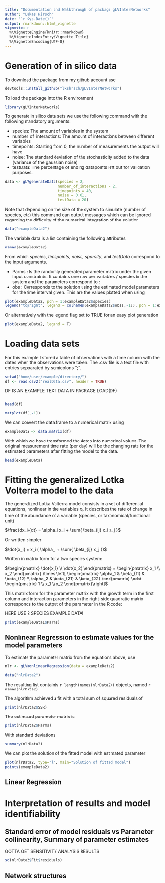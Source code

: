 ---
title: "Documentation and Walkthrough of package gLVInterNetworks"
author: "Lukas Hirsch"
date: "`r Sys.Date()`"
output: rmarkdown::html_vignette
vignette: >
  %\VignetteEngine{knitr::rmarkdown}
  %\VignetteIndexEntry{Vignette Title}
  %\VignetteEncoding{UTF-8}
---

# Generation of in silico data

To download the package from my github account use
```{r, eval=FALSE}
devtools::install_github("lkshrsch/gLVInterNetworks")
```


To load the package into the R environment 
```{r}
library(gLVInterNetworks)
```

To generate in silico data sets we use the following command with the following mandatory arguments:

* species: The amount of variables in the system
* number\_of\_interactions: The amount of interactions between different variables
* timepoints: Starting from 0, the number of measurements the output will have
* noise: The standard deviation of the stochasticity added to the data (variance of the gaussian noise)
* testData: The percentage of ending datapoints left out for validation purposes.

```{r, eval=FALSE}
data <- gLVgenerateData(species = 2,
                        number_of_interactions = 2,
                        timepoints = 40,
                        noise = 0.01,
                        testData = 20)
```

Note that depending on the size of the system to simulate (number of species, etc) this command can output messages which can be ignored regarding the difficulty of the numerical integration of the solution.

```{r}
data("exampleData2")
```

The variable data is a list containing the following attributes

```{r}
names(exampleData2)
```

From which *species*, *timepoints*, *noise*, *sparsity*, and *testData* correspond to the input arguments.

* Parms : Is the randomly generated parameter matrix under the given input constraints. It contains one row per variables / species in the system and the parameters correspond to :
* obs : Corresponds to the solution using the estimated model parameters for the time interval given. This are the values plotted when using 

```{r, basic_plotting_data_with_extra_legend}
plot(exampleData2, pch = 1:exampleData2$species)
legend("topright", legend = colnames(exampleData2$obs[,-1]), pch = 1:exampleData2$species, col=1:exampleData2$species)
```

Or alternatively with the legend flag set to TRUE for an easy plot generation

```{r, basic_plotting_data_with_legend_flag}
plot(exampleData2, legend = T)
```




# Loading data sets

For this example I stored a table of observations with a time column with the dates when the observations were taken. The .csv file is a text file with entries sepparated by semicolons ";".

```{r, loading_a_csv_file_with_dates, eval=FALSE}
setwd("home/user/example/directory/")
df <- read.csv2("realData.csv", header = TRUE)
```

DF IS AN EXAMPLE TEXT DATA IN PACKAGE
LOAD(DF)

```{r, echo=FALSE}

```


```{r, eval=FALSE}
head(df)
```

```{r, eval=FALSE}
matplot(df[,-1])
```

We can convert the data.frame to a numerical matrix using

```{r, eval=FALSE}
exampleData <- data.matrix(df)
```

With which we have transformed the dates into numerical values. The original measurement time rate (per day) will be the changing rate for the estimated parameters after fitting the model to the data.

```{r, eval=FALSE}
head(exampleData)
```

# Fitting the generalized Lotka Volterra model to the data

The generalized Lotka Volterra model consists in a set of differential equations, nonlinear in the variables $x_i$. It describes the rate of change in time of the abundance of a variable (species, or taxonomical/functional unit) 



$\frac{dx_i}{dt} = \alpha_i x_i + \sum{ \beta_{ij} x_i x_j }$

Or written simpler

$\dot{x_i} = x_i ( \alpha_i + \sum{ \beta_{ij}  x_j })$

Written in matrix form for a two species system:

$\begin{pmatrix} \dot{x_1} \\ \dot{x_2}  \end{pmatrix} = \begin{pmatrix} x_1 \\ x_2  \end{pmatrix} \times \left[ \begin{pmatrix} \alpha_1 & \beta_{11} & \beta_{12} \\  \alpha_2 & \beta_{21} & \beta_{22} \end{pmatrix} \cdot \begin{pmatrix} 1 \\ x_1 \\ x_2  \end{pmatrix}\right]$

This matrix form for the parameter matrix with the growth term in the first column and interaction parameters in the right-side quadratic matrix corresponds to the output of the parameter in the R code:

HERE USE 2 SPECIES EXAMPLE DATA!

```{r, echo=FALSE, eval=FALSE}
print(exampleData1$Parms)
```

## Nonlinear Regression to estimate values for the model parameters

To estimate the parameter matrix from the equations above, use

```{r, eval=FALSE}
nlr <- gLVnonlinearRegression(data = exampleData2)
```

```{r, echo=FALSE}
data("nlrData2")
```

The resulting list containts `r length(names(nlrData2))` objects, named `r names(nlrData2)`

The algorithm achieved a fit with a total sum of squared residuals of

```{r}
print(nlrData2$SSR)
```

The estimated parameter matrix is

```{r}
print(nlrData2$Parms)
```

With standard deviations

```{r}
summary(nlrData2)
```

We can plot the solution of the fitted model with estimated parameter 

```{r}
plot(nlrData2, type="l", main="Solution of fitted model")
points(exampleData2)
```

## Linear Regression 

# Interpretation of results and model identifiability

## Standard error of model residuals vs Parameter collinearity, Summary of parameter estimates


GOTTA GET SENSITIVITY ANALYSIS RESULTS

```{r}
sd(nlrData2$Fit$residuals)
```

## Network structures


